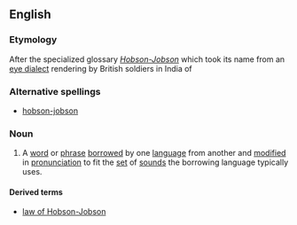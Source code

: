 {{wikipedia}}
==English==

===Etymology===
After the specialized glossary [[w:Hobson-Jobson|''Hobson-Jobson'']] which took its name from an [[eye dialect]] rendering by British soldiers in India of {{term|||tr=Ya Hasan! Ya Husayn!|O Hassan! O Husain!}} {{rfscript|Arabic}}
{{rfv}}

===Alternative spellings===
* [[hobson-jobson]]

===Noun===
{{en-noun|s}}

# A [[word]] or [[phrase]] [[borrow]]ed by one [[language]] from another and [[modify|modified]] in [[pronunciation]] to fit the [[set]] of [[sound]]s the borrowing language typically uses.

====Derived terms====
* [[law of Hobson-Jobson]]